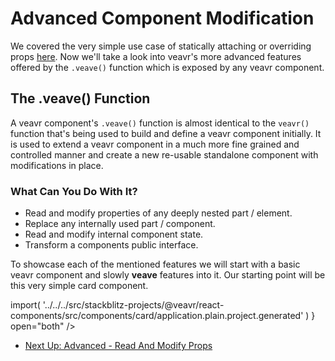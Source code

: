 

# Advanced Component Modification

We covered the very simple use case of statically attaching or overriding props [here](?path=/docs/react-attaching-vs-overriding-props--docs). Now we'll take a look into veavr's more advanced features offered by the `.veave()` function which is exposed by any veavr component.

## The .veave() Function

A veavr component's `.veave()` function is almost identical to the `veavr()` function that's being used to build and define a veavr component initially. It is used to extend a veavr component in a much more fine grained and controlled manner and create a new re-usable standalone component with modifications in place.

### What Can You Do With It?

- Read and modify properties of any deeply nested part / element.
- Replace any internally used part / component.
- Read and modify internal component state.
- Transform a components public interface.

To showcase each of the mentioned features we will start with a basic veavr component and slowly **veave** features into it. Our starting point will be this very simple card component.

<Canvas of={Stories.CardStory} />
<LiveCodePlaygroundButton
  module={() =>
    import(
      '../../../src/stackblitz-projects/@veavr/react-components/src/components/card/application.plain.project.generated'
    )
  }
  open="both"
/>

- [Next Up: Advanced - Read And Modify Props](?path=/docs/react-advanced-component-modification-read-and-modify-props--docs)
